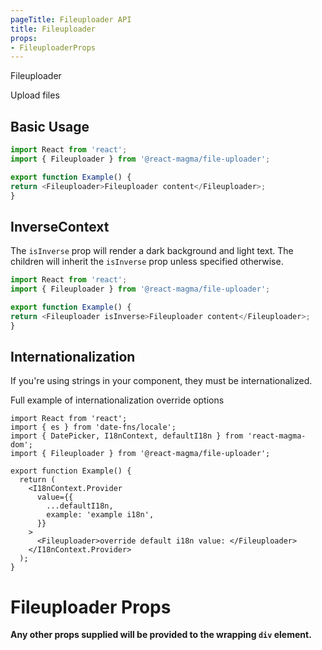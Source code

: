 ```yaml
---
pageTitle: Fileuploader API
title: Fileuploader
props:
- FileuploaderProps
---
```


<DocsHeading type="api">
  Fileuploader
</DocsHeading>

Upload files

## Basic Usage

```typescript
import React from 'react';
import { Fileuploader } from '@react-magma/file-uploader';

export function Example() {
return <Fileuploader>Fileuploader content</Fileuploader>;
}
```

## InverseContext

The `isInverse` prop will render a dark background and light text. The children will
inherit the `isInverse` prop unless specified otherwise.

```typescript
import React from 'react';
import { Fileuploader } from '@react-magma/file-uploader';

export function Example() {
return <Fileuploader isInverse>Fileuploader content</Fileuploader>;
}
```

## Internationalization

If you're using strings in your component, they must be internationalized.

Full example of <Link to="/api/internationalization">internationalization override options</Link>

```tsx
import React from 'react';
import { es } from 'date-fns/locale';
import { DatePicker, I18nContext, defaultI18n } from 'react-magma-dom';
import { Fileuploader } from '@react-magma/file-uploader';

export function Example() {
  return (
    <I18nContext.Provider
      value={{
        ...defaultI18n,
        example: 'example i18n',
      }}
    >
      <Fileuploader>override default i18n value: </Fileuploader>
    </I18nContext.Provider>
  );
}
```

# Fileuploader Props

**Any other props supplied will be provided to the wrapping `div` element.**

<FileuploaderProps />
